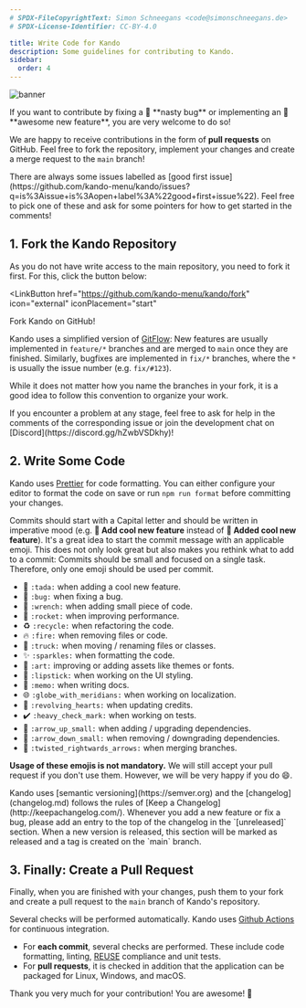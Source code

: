 ```yaml
---
# SPDX-FileCopyrightText: Simon Schneegans <code@simonschneegans.de>
# SPDX-License-Identifier: CC-BY-4.0

title: Write Code for Kando
description: Some guidelines for contributing to Kando.
sidebar:
  order: 4
---
```



![banner](../../assets/banner05.png)

<Intro>
If you want to contribute by fixing a 🐛 **nasty bug** or implementing an 🎉 **awesome new feature**, you are very welcome to do so!
</Intro>

We are happy to receive contributions in the form of **pull requests** on GitHub.
Feel free to fork the repository, implement your changes and create a merge request to the `main` branch!

<CustomAside type="note" title="Not Sure Where to Start?">
There are always some issues labelled as [good first issue](https://github.com/kando-menu/kando/issues?q=is%3Aissue+is%3Aopen+label%3A%22good+first+issue%22). Feel free to pick one of these and ask for some pointers for how to get started in the comments!
</CustomAside>

## 1. Fork the Kando Repository

As you do not have write access to the main repository, you need to fork it first.
For this, click the button below:

<LinkButton
  href="https://github.com/kando-menu/kando/fork"
  icon="external"
  iconPlacement="start"
>
  Fork Kando on GitHub!
</LinkButton>

Kando uses a simplified version of [GitFlow](https://nvie.com/posts/a-successful-git-branching-model/):
New features are usually implemented in `feature/*` branches and are merged to `main` once they are finished.
Similarly, bugfixes are implemented in `fix/*` branches, where the `*` is usually the issue number (e.g. `fix/#123`).

While it does not matter how you name the branches in your fork, it is a good idea to follow this convention to organize your work.

<CustomAside type="tip" title="Need Help?">
If you encounter a problem at any stage, feel free to ask for help in the comments of the corresponding issue or join the development chat on [Discord](https://discord.gg/hZwbVSDkhy)!
</CustomAside>

## 2. Write Some Code

Kando uses [Prettier](https://prettier.io/) for code formatting.
You can either configure your editor to format the code on save or run `npm run format` before committing your changes.

Commits should start with a Capital letter and should be written in imperative mood (e.g. **:tada: Add cool new feature** instead of **:tada: Added cool new feature**).
It's a great idea to start the commit message with an applicable emoji.
This does not only look great but also makes you rethink what to add to a commit:
Commits should be small and focused on a single task.
Therefore, only one emoji should be used per commit.

- 🎉 `:tada:` when adding a cool new feature.
- 🐛 `:bug:` when fixing a bug.
- 🔧 `:wrench:` when adding small piece of code.
- 🚀 `:rocket:` when improving performance.
- ♻️ `:recycle:` when refactoring the code.
- 🔥 `:fire:` when removing files or code.
- 🚚 `:truck:` when moving / renaming files or classes.
- ✨ `:sparkles:` when formatting the code.
- 🎨 `:art:` improving or adding assets like themes or fonts.
- 💄 `:lipstick:` when working on the UI styling.
- 📝 `:memo:` when writing docs.
- 🌐 `:globe_with_meridians:` when working on localization.
- 💞 `:revolving_hearts:` when updating credits.
- ✔️ `:heavy_check_mark:` when working on tests.
- 🔼 `:arrow_up_small:` when adding / upgrading dependencies.
- 🔽 `:arrow_down_small:` when removing / downgrading dependencies.
- 🔀 `:twisted_rightwards_arrows:` when merging branches.

**Usage of these emojis is not mandatory.**
We will still accept your pull request if you don't use them.
However, we will be very happy if you do :smile:.

<CustomAside type="note" title="Keep a Changelog!">
Kando uses [semantic versioning](https://semver.org) and the [changelog](changelog.md) follows the rules of [Keep a Changelog](http://keepachangelog.com/).
Whenever you add a new feature or fix a bug, please add an entry to the top of the changelog in the `[unreleased]` section.
When a new version is released, this section will be marked as released and a tag is created on the `main` branch.
</CustomAside>

## 3. Finally: Create a Pull Request

Finally, when you are finished with your changes, push them to your fork and create a pull request to the `main` branch of Kando's repository.

Several checks will be performed automatically.
Kando uses [Github Actions](https://github.com/kando-menu/kando/actions) for continuous integration.

- For **each commit**, several checks are performed. These include code formatting, linting, [REUSE](https://reuse.software/) compliance and unit tests.
- For **pull requests**, it is checked in addition that the application can be packaged for Linux, Windows, and macOS.

<CustomAside type="thanks" title="Time to Celebrate!">
Thank you very much for your contribution! You are awesome! 💞
</CustomAside>